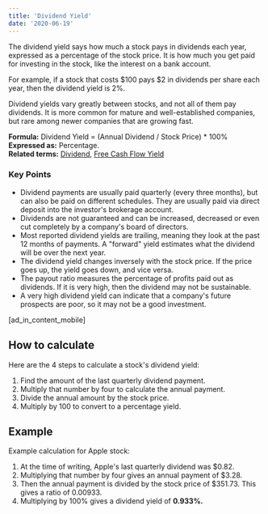```yaml
---
title: 'Dividend Yield'
date: '2020-06-19'
---
```


The dividend yield says how much a stock pays in dividends each year, expressed as a percentage of the stock price. It is how much you get paid for investing in the stock, like the interest on a bank account.

For example, if a stock that costs $100 pays $2 in dividends per share each year, then the dividend yield is 2%.

Dividend yields vary greatly between stocks, and not all of them pay dividends. It is more common for mature and well-established companies, but rare among newer companies that are growing fast.

**Formula:** Dividend Yield = (Annual Dividend / Stock Price) \* 100%  
**Expressed as:** Percentage.  
**Related terms:** [Dividend](/term/dividend/), [Free Cash Flow Yield](/term/free-cash-flow-yield/)

### Key Points

-  Dividend payments are usually paid quarterly (every three months), but can also be paid on different schedules. They are usually paid via direct deposit into the investor's brokerage account.
-  Dividends are not guaranteed and can be increased, decreased or even cut completely by a company's board of directors.
-  Most reported dividend yields are trailing, meaning they look at the past 12 months of payments. A "forward" yield estimates what the dividend will be over the next year.
-  The dividend yield changes inversely with the stock price. If the price goes up, the yield goes down, and vice versa.
-  The payout ratio measures the percentage of profits paid out as dividends. If it is very high, then the dividend may not be sustainable.
-  A very high dividend yield can indicate that a company's future prospects are poor, so it may not be a good investment.

\[ad_in_content_mobile\]

## How to calculate

Here are the 4 steps to calculate a stock's dividend yield:

1. Find the amount of the last quarterly dividend payment.
2. Multiply that number by four to calculate the annual payment.
3. Divide the annual amount by the stock price.
4. Multiply by 100 to convert to a percentage yield.

## Example

Example calculation for Apple stock:

1. At the time of writing, Apple's last quarterly dividend was $0.82.
2. Multiplying that number by four gives an annual payment of $3.28.
3. Then the annual payment is divided by the stock price of $351.73. This gives a ratio of 0.00933.
4. Multiplying by 100% gives a dividend yield of **0.933%.**
